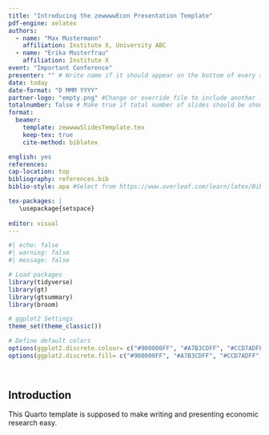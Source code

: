 ```yaml
---
title: "Introducing the zewwwwEcon Presentation Template"
pdf-engine: xelatex
authors:
  - name: "Max Mustermann"
    affiliation: Institute X, University ABC
  - name: "Erika Musterfrau"
    affiliation: Institute X
event: "Important Conference"
presenter: "" # Write name if it should appear on the bottom of every slide
date: today
date-format: "D MMM YYYY"
partner-logo: "empty.png" #Change or override file to include another logo
totalnumber: false # Make true if total number of slides should be shown on bottom
format:
  beamer: 
    template: zewwwwSlidesTemplate.tex
    keep-tex: true
    cite-method: biblatex

english: yes
references:
cap-location: top    
bibliography: references.bib
biblio-style: apa #Select from https://www.overleaf.com/learn/latex/Biblatex_bibliography_styles  

tex-packages: |
   \usepackage{setspace}
   
editor: visual
---
```


```r
#| echo: false 
#| warning: false
#| message: false

# Load packages
library(tidyverse)
library(gt)
library(gtsummary)
library(broom)

# ggplot2 Settings
theme_set(theme_classic())

# Define default colors
options(ggplot2.discrete.colour= c("#900000FF", "#A7B3CDFF", "#CCD7ADFF", "#676155FF", "#D4A76AFF"))
options(ggplot2.discrete.fill= c("#900000FF", "#A7B3CDFF", "#CCD7ADFF", "#676155FF", "#D4A76AFF"))

  
```

## Introduction

This Quarto template is supposed to make writing and presenting economic research easy. 